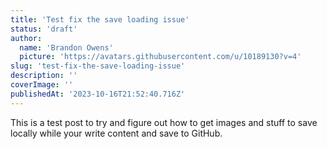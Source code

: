 ```yaml
---
title: 'Test fix the save loading issue'
status: 'draft'
author:
  name: 'Brandon Owens'
  picture: 'https://avatars.githubusercontent.com/u/10189130?v=4'
slug: 'test-fix-the-save-loading-issue'
description: ''
coverImage: ''
publishedAt: '2023-10-16T21:52:40.716Z'
---
```


This is a test post to try and figure out how to get images and stuff to save locally while your write content and save to GitHub.





<div class="my-8 shadow-xl"><img class="rounded-xl" src="/images/screenshot-2023-10-10-204705-MyNT.png" alt=""></div>



